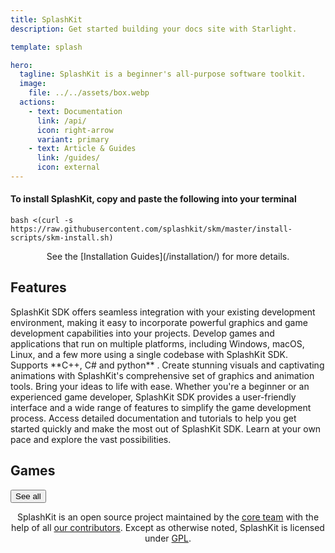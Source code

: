 ```yaml
---
title: SplashKit
description: Get started building your docs site with Starlight.

template: splash

hero:
  tagline: SplashKit is a beginner's all-purpose software toolkit.
  image:
    file: ../../assets/box.webp
  actions:
    - text: Documentation
      link: /api/
      icon: right-arrow
      variant: primary
    - text: Article & Guides
      link: /guides/
      icon: external
---
```







#### To install SplashKit, copy and paste the following into your terminal

```shell
bash <(curl -s https://raw.githubusercontent.com/splashkit/skm/master/install-scripts/skm-install.sh)
```

<center>See the [Installation Guides](/installation/) for more details.</center>

## Features

<CardGrid>
  <Card title="Easy Integration" icon="carbon:ibm-cloud-pak-integration">
    SplashKit SDK offers seamless integration with your existing development
    environment, making it easy to incorporate powerful graphics and game
    development capabilities into your projects.
  </Card>
  <Card title="Cross-Platform Support:" icon="system-uicons:airplay">
    Develop games and applications that run on multiple platforms, including
    Windows, macOS, Linux, and a few more using a single codebase with SplashKit
    SDK. Supports **C++, C# and python** .
  </Card>
  <Card title="Rich Graphics and Animation" icon="clarity:animation-solid">
    Create stunning visuals and captivating animations with SplashKit's
    comprehensive set of graphics and animation tools. Bring your ideas to life
    with ease.
  </Card>
  <Card title="Game Development Made Simple" icon="icon-park-outline:game-two">
    Whether you're a beginner or an experienced game developer, SplashKit SDK
    provides a user-friendly interface and a wide range of features to simplify
    the game development process.
  </Card>
  <Card title="Extensive Documentation" icon="iconoir:google-docs">
    Access detailed documentation and tutorials to help you get started quickly
    and make the most out of SplashKit SDK. Learn at your own pace and explore
    the vast possibilities.
  </Card>
  <Card title="Continuous Updates and Support" icon="grommet-icons:troubleshoot">
    <LinkCard
    title="Troubleshooting"
    icon="pencil"
    description="FAQs on MacOS and Windows"
    href="/troubleshoot/"
    />
  </Card>
</CardGrid>

<div class="game-header-container">
        <h2 id = "games">Games</h2>
        <button class="game-header-button" onclick="location.href='/games'">See all</button>
  </div>

<GameCard client:load />

<footer>
<CardAnimation client:only="react" />
<center>

  SplashKit is an open source project maintained by the [core team](https://github.com/orgs/splashkit/people) with the help of
  all [our contributors](https://github.com/orgs/splashkit/people). Except as otherwise noted, SplashKit is licensed under [GPL](https://www.gnu.org/licenses/gpl-3.0.en.html#content).
</center>
</footer>
